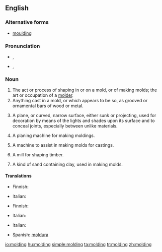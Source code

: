 ==English==

===Alternative forms===
* [[moulding]] {{i|mainly UK}}

===Pronunciation===
* {{a|UK}} {{IPA|/ˈməʊl.dɪŋ/}}, {{SAMPA|/"m@Ul.dIN/}}
* {{a|US}} {{IPA|/ˈmoʊl.dɪŋɡ/}}, {{SAMPA|/"moUl.dINg/}}

===Noun===
{{en-noun}}

# The act or process of shaping in or on a mold, or of making molds; the art or occupation of a [[molder]].
# Anything cast in a mold, or which appears to be so, as grooved or ornamental bars of wood or metal.
# {{architecture}} A plane, or curved, narrow surface, either sunk or projecting, used for decoration by means of the lights and shades upon its surface and to conceal joints, especially between unlike materials.
# {{context|woodwork}} A planing machine for making moldings.
# {{context|founding}} A machine to assist in making molds for castings.
# {{context|milling}} A mill for shaping timber.
# {{context|founding}} A kind of sand containing clay, used in making molds.

====Translations====
{{trans-top|The act or process of shaping in a mold}}
* Finnish: {{t-|fi|valaminen}}
{{trans-mid}}
* Italian: {{t+|it|cimasa|f}}
{{trans-bottom}}

{{trans-top|Anything cast in a mold}}
* Finnish: {{t+|fi|valos}}
{{trans-mid}}
* Italian: {{t+|it|cimasa|f}}
{{trans-bottom}}

{{trans-top|A decorative surface in architecture}}
* Italian: {{t+|it|cimasa|f}}
{{trans-mid}}
* Spanish: [[moldura]] {{f}}
{{trans-bottom}}

[[io:molding]]
[[hu:molding]]
[[simple:molding]]
[[ta:molding]]
[[tr:molding]]
[[zh:molding]]
